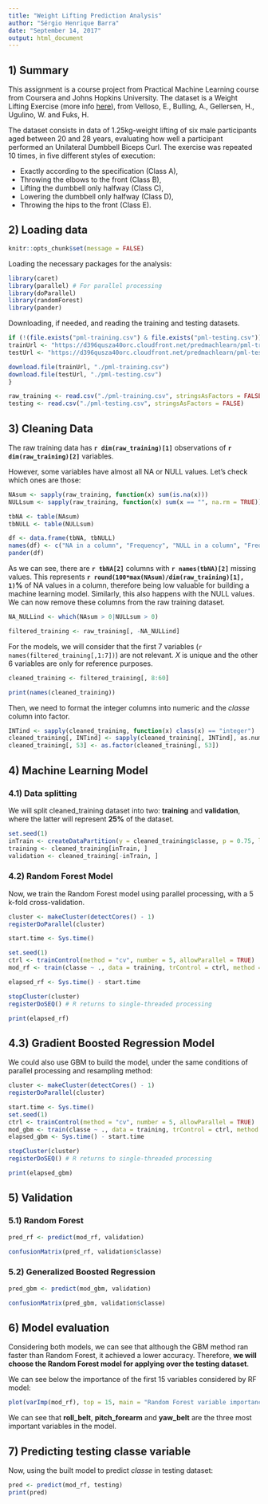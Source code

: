 ```yaml
---
title: "Weight Lifting Prediction Analysis"
author: "Sérgio Henrique Barra"
date: "September 14, 2017"
output: html_document
---
```

## 1) Summary

This assignment is a course project from Practical Machine Learning course from
Coursera and Johns Hopkins University. The dataset is a Weight Lifting Exercise
(more info [here](http://web.archive.org/web/20161224072740/http:/groupware.les.inf.puc-rio.br/har)),
from Velloso, E., Bulling, A., Gellersen, H., Ugulino, W. and Fuks, H.

The dataset consists in data of 1.25kg-weight lifting of six male participants aged
between 20 and 28 years, evaluating how well a participant performed an 
Unilateral Dumbbell Biceps Curl. The exercise was repeated 10 times, in five different
styles of execution:  

* Exactly according to the specification (Class A),  
* Throwing the elbows to the front (Class B),  
* Lifting the dumbbell only halfway (Class C),  
* Lowering the dumbbell only halfway (Class D),  
* Throwing the hips to the front (Class E).

## 2) Loading data
```r
knitr::opts_chunk$set(message = FALSE)
```

Loading the necessary packages for the analysis:
```r
library(caret)
library(parallel) # For parallel processing
library(doParallel)
library(randomForest)
library(pander)
```

Downloading, if needed, and reading the training and testing datasets.
```r
if (!(file.exists("pml-training.csv") & file.exists("pml-testing.csv"))) {
trainUrl <- "https://d396qusza40orc.cloudfront.net/predmachlearn/pml-training.csv"
testUrl <- "https://d396qusza40orc.cloudfront.net/predmachlearn/pml-testing.csv"

download.file(trainUrl, "./pml-training.csv")
download.file(testUrl, "./pml-testing.csv")
}

raw_training <- read.csv("./pml-training.csv", stringsAsFactors = FALSE)
testing <- read.csv("./pml-testing.csv", stringsAsFactors = FALSE)
```

## 3) Cleaning Data

The raw training data has **`r dim(raw_training)[1]`** observations of **`r dim(raw_training)[2]`** variables.

However, some variables have almost all NA or NULL values. Let's check which ones are those:
```r
NAsum <- sapply(raw_training, function(x) sum(is.na(x)))
NULLsum <- sapply(raw_training, function(x) sum(x == "", na.rm = TRUE))

tbNA <- table(NAsum)
tbNULL <- table(NULLsum)

df <- data.frame(tbNA, tbNULL)
names(df) <- c("NA in a column", "Frequency", "NULL in a column", "Frequency")
pander(df)
```

As we can see, there are **`r tbNA[2]`** columns with **`r names(tbNA)[2]`** missing values.
This represents **`r round(100*max(NAsum)/dim(raw_training)[1], 1)`%** of NA values in a column,
therefore being low valuable for building a machine learning model. Similarly,
this also happens with the NULL values. We can now remove these columns from the raw training dataset.
```r
NA_NULLind <- which(NAsum > 0|NULLsum > 0)

filtered_training <- raw_training[, -NA_NULLind]
```

For the models, we will consider that the first 7 variables (`r names(filtered_training[,1:7])`)
are not relevant. $X$ is unique and the other 6 variables are only for reference purposes.
```r
cleaned_training <- filtered_training[, 8:60]

print(names(cleaned_training))
```

Then, we need to format the integer columns into numeric and the $classe$ column
into factor.
```r
INTind <- sapply(cleaned_training, function(x) class(x) == "integer")
cleaned_training[, INTind] <- sapply(cleaned_training[, INTind], as.numeric)
cleaned_training[, 53] <- as.factor(cleaned_training[, 53])
```

## 4) Machine Learning Model

### 4.1)  Data splitting

We will split cleaned_training dataset into two: **training** and **validation**, where the latter
will represent **25%** of the dataset.
```r
set.seed(1)
inTrain <- createDataPartition(y = cleaned_training$classe, p = 0.75, list = F)
training <- cleaned_training[inTrain, ]
validation <- cleaned_training[-inTrain, ]
```

### 4.2) Random Forest Model

Now, we train the Random Forest model using parallel processing, with a 5 k-fold
cross-validation.
```r
cluster <- makeCluster(detectCores() - 1)
registerDoParallel(cluster)

start.time <- Sys.time()

set.seed(1)
ctrl <- trainControl(method = "cv", number = 5, allowParallel = TRUE)
mod_rf <- train(classe ~ ., data = training, trControl = ctrl, method = "rf")

elapsed_rf <- Sys.time() - start.time

stopCluster(cluster)
registerDoSEQ() # R returns to single-threaded processing

print(elapsed_rf)
```

## 4.3) Gradient Boosted Regression Model

We could also use GBM to build the model, under the same conditions of
parallel processing and resampling method:
```r
cluster <- makeCluster(detectCores() - 1)
registerDoParallel(cluster)

start.time <- Sys.time()
set.seed(1)
ctrl <- trainControl(method = "cv", number = 5, allowParallel = TRUE)
mod_gbm <- train(classe ~ ., data = training, trControl = ctrl, method = "gbm", verbose = FALSE)
elapsed_gbm <- Sys.time() - start.time

stopCluster(cluster)
registerDoSEQ() # R returns to single-threaded processing

print(elapsed_gbm)
```

## 5) Validation

### 5.1) Random Forest
```r
pred_rf <- predict(mod_rf, validation)

confusionMatrix(pred_rf, validation$classe)
```

### 5.2) Generalized Boosted Regression
```r
pred_gbm <- predict(mod_gbm, validation)

confusionMatrix(pred_gbm, validation$classe)
```

## 6) Model evaluation

Considering both models, we can see that although the GBM method ran faster than
Random Forest, it achieved a lower accuracy. Therefore, **we will choose the Random Forest
model for applying over the testing dataset**.

We can see below the importance of the first 15 variables considered by RF model:
```r
plot(varImp(mod_rf), top = 15, main = "Random Forest variable importance")
```

We can see that **roll_belt**, **pitch_forearm** and **yaw_belt** are the three
most important variables in the model.

## 7) Predicting testing classe variable

Now, using the built model to predict $classe$ in testing dataset:
```r
pred <- predict(mod_rf, testing)
print(pred)
```
